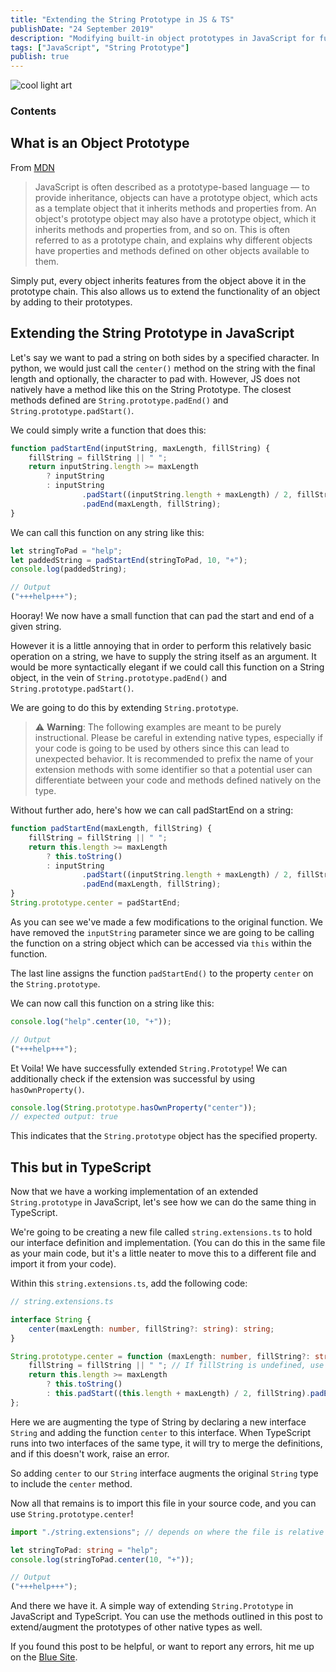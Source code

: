 ```yaml
---
title: "Extending the String Prototype in JS & TS"
publishDate: "24 September 2019"
description: "Modifying built-in object prototypes in JavaScript for fun and profit"
tags: ["JavaScript", "String Prototype"]
publish: true
---
```



<Image src={federico} alt="cool light art" />

### Contents

## What is an Object Prototype

From <a href="https://developer.mozilla.org/en-US/docs/Learn/JavaScript/Objects/Object_prototypes">MDN</a>

> JavaScript is often described as a prototype-based language — to provide inheritance, objects can have a prototype object, which acts as a template object that it inherits methods and properties from. An object's prototype object may also have a prototype object, which it inherits methods and properties from, and so on. This is often referred to as a prototype chain, and explains why different objects have properties and methods defined on other objects available to them.

Simply put, every object inherits features from the object above it in the prototype chain. This also allows us to extend the functionality of an object by adding to their prototypes.

## Extending the String Prototype in JavaScript

Let's say we want to pad a string on both sides by a specified character. In python, we would just call the `center()` method on the string with the final length and optionally, the character to pad with. However, JS does not natively have a method like this on the String Prototype. The closest methods defined are `String.prototype.padEnd()` and `String.prototype.padStart()`.

We could simply write a function that does this:

```javascript
function padStartEnd(inputString, maxLength, fillString) {
	fillString = fillString || " ";
	return inputString.length >= maxLength
		? inputString
		: inputString
				.padStart((inputString.length + maxLength) / 2, fillString)
				.padEnd(maxLength, fillString);
}
```

We can call this function on any string like this:

```javascript
let stringToPad = "help";
let paddedString = padStartEnd(stringToPad, 10, "+");
console.log(paddedString);

// Output
("+++help+++");
```

Hooray! We now have a small function that can pad the start and end of a given string.

However it is a little annoying that in order to perform this relatively basic operation on a string, we have to supply the string itself as an argument. It would be more syntactically elegant if we could call this function on a String object, in the vein of `String.prototype.padEnd()` and `String.prototype.padStart()`.

We are going to do this by extending `String.prototype`.

> ⚠️ **Warning**: The following examples are meant to be purely instructional. Please be careful in extending native types, especially if your code is going to be used by others since this can lead to unexpected behavior. It is recommended to prefix the name of your extension methods with some identifier so that a potential user can differentiate between your code and methods defined natively on the type.

Without further ado, here's how we can call padStartEnd on a string:

```javascript
function padStartEnd(maxLength, fillString) {
	fillString = fillString || " ";
	return this.length >= maxLength
		? this.toString()
		: inputString
				.padStart((inputString.length + maxLength) / 2, fillString)
				.padEnd(maxLength, fillString);
}
String.prototype.center = padStartEnd;
```

As you can see we've made a few modifications to the original function. We have removed the `inputString` parameter since we are going to be calling the function on a string object which can be accessed via `this` within the function.

The last line assigns the function `padStartEnd()` to the property `center` on the `String.prototype`.

We can now call this function on a string like this:

```javascript
console.log("help".center(10, "+"));

// Output
("+++help+++");
```

Et Voila! We have successfully extended `String.Prototype`!
We can additionally check if the extension was successful by using `hasOwnProperty()`.

```javascript
console.log(String.prototype.hasOwnProperty("center"));
// expected output: true
```

This indicates that the `String.prototype` object has the specified property.

## This but in TypeScript

Now that we have a working implementation of an extended `String.prototype` in JavaScript, let's see how we can do the same thing in TypeScript.

We're going to be creating a new file called `string.extensions.ts` to hold our interface definition and implementation. (You can do this in the same file as your main code, but it's a little neater to move this to a different file and import it from your code).

Within this `string.extensions.ts`, add the following code:

```typescript
// string.extensions.ts

interface String {
	center(maxLength: number, fillString?: string): string;
}

String.prototype.center = function (maxLength: number, fillString?: string): string {
	fillString = fillString || " "; // If fillString is undefined, use space as default
	return this.length >= maxLength
		? this.toString()
		: this.padStart((this.length + maxLength) / 2, fillString).padEnd(maxLength, fillString);
};
```

Here we are augmenting the type of String by declaring a new interface `String` and adding the function `center` to this interface.
When TypeScript runs into two interfaces of the same type, it will try to merge the definitions, and if this doesn't work, raise an error.

So adding `center` to our `String` interface augments the original `String` type to include the `center` method.

Now all that remains is to import this file in your source code, and you can use `String.prototype.center`!

```typescript
import "./string.extensions"; // depends on where the file is relative to your source code

let stringToPad: string = "help";
console.log(stringToPad.center(10, "+"));

// Output
("+++help+++");
```

And there we have it. A simple way of extending `String.Prototype` in JavaScript and TypeScript. You can use the methods outlined in this post to extend/augment the prototypes of other native types as well.

If you found this post to be helpful, or want to report any errors, hit me up on the <a href="https://twitter.com/itsrainingmani">Blue Site</a>.
